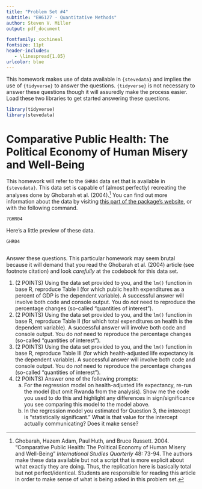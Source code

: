 ```yaml
---
title: "Problem Set #4"
subtitle: "EH6127 - Quantitative Methods"
author: Steven V. Miller
output: pdf_document

fontfamily: cochineal
fontsize: 11pt
header-includes:
   - \linespread{1.05}
urlcolor: blue
---
```


This homework makes use of data available in `{stevedata}` and implies the use of `{tidyverse}` to answer the questions. `{tidyverse}` is not necessary to answer these questions though it will assuredly make the process easier. Load these two libraries to get started answering these questions.

```r
library(tidyverse)
library(stevedata)
```


# Comparative Public Health: The Political Economy of Human Misery and Well-Being

This homework will refer to the `GHR04` data set that is available in `{stevedata}`. This data set is capable of (almost perfectly) recreating the analyses done by Ghobarah et al. (2004).[^citation] You can find out more information about the data by visiting [this part of the package's website](http://svmiller.com/stevedata/reference/GHR04.html), or with the following command.

[^citation]: Ghobarah, Hazem Adam, Paul Huth, and Bruce Russett. 2004. "Comparative Public Health: The Political Economy of Human Misery and Well-Being" *International Studies Quarterly* 48: 73-94. The authors make these data available but not a script that is more explicit about what exactly they are doing. Thus, the replication here is basically total but not perfect/identical. Students are responsible for reading this article in order to make sense of what is being asked in this problem set.

```r
?GHR04
```

Here's a little preview of these data.

```r
GHR04
```

```r


```

Answer these questions. This particular homework may seem brutal because it will demand that you read the Ghobarah et al. (2004) article (see footnote citation) and look *carefully* at the codebook for this data set.

1. (2 POINTS) Using the data set provided to you, and the `lm()` function in base R, reproduce Table I (for which public health expenditures as a percent of GDP is the dependent variable). A successful answer will involve both code and console output. You do *not* need to reproduce the percentage changes (so-called "quantities of interest").
2. (2 POINTS) Using the data set provided to you, and the `lm()` function in base R, reproduce Table II (for which total expenditures on health is the dependent variable). A successful answer will involve both code and console output. You do *not* need to reproduce the percentage changes (so-called "quantities of interest").
3. (2 POINTS) Using the data set provided to you, and the `lm()` function in base R, reproduce Table III (for which health-adjusted life expectancy is the dependent variable). A successful answer will involve both code and console output. You do *not* need to reproduce the percentage changes (so-called "quantities of interest").
4. (2 POINTS) Answer one of the following prompts:
    a. For the regression model on health-adjusted life expectancy, re-run the model (but omit Rwanda from the analysis). Show me the code you used to do this and highlight any differences in sign/significance you see comparing this model to the model above.
    b. In the regression model you estimated for Question 3, the intercept is "statistically significant." What is that value for the intercept actually communicating? Does it make sense?
